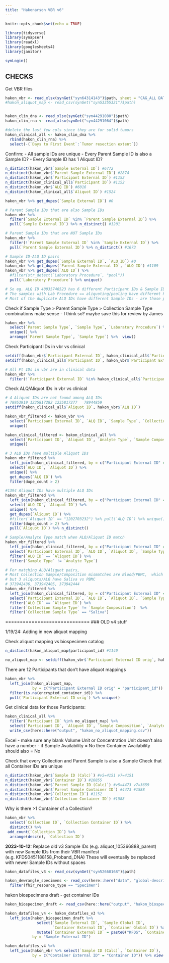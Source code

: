 ```yaml
---
title: "Hakonarson VBR v6"
---
```


```r
knitr::opts_chunk$set(echo = TRUE)

library(tidyverse)
library(synapser)
library(readxl)
library(googlesheets4)
library(janitor)

synLogin()
```


## CHECKS

Get VBR files

```r
hakon_vbr <- read_xlsx(synGet("syn64314143")$path, sheet = "CAG_ALL DATA")
#hakon_aliquot_map <- read_csv(synGet("syn53355321")$path)


hakon_clin_dna <- read_xlsx(synGet("syn44291080")$path)
hakon_clin_rna <- read_xlsx(synGet("syn44291064")$path)

#delete the last few cols since they are for solid tumors
hakon_clinical_all <- hakon_clin_dna %>% 
  rbind(hakon_clin_rna) %>% 
  select(-(`Days to First Event`:`Tumor resection extent`))

```

Confirm:
- All sample IDs are unique
- Every Parent Sample ID is also a Sample ID?
- Every Sample ID has 1 Aliquot ID?

```r
n_distinct(hakon_vbr$`Sample External ID`) #6772
n_distinct(hakon_vbr$`Parent Sample External ID`) #2874
n_distinct(hakon_vbr$`Participant External ID`) #1152
n_distinct(hakon_clinical_all$`Participant ID`) #1152
n_distinct(hakon_vbr$`ALQ ID`) #6016
n_distinct(hakon_clinical_all$`Aliquot ID`) #1524

hakon_vbr %>% get_dupes(`Sample External ID`) #0

# Parent Sample IDs that are also Sample IDs
hakon_vbr %>% 
  filter(`Sample External ID` %in% `Parent Sample External ID`) %>% 
  pull(`Sample External ID`) %>% n_distinct() #1201

# Parent Sample IDs that are NOT Sample IDs
hakon_vbr %>% 
  filter(!`Parent Sample External ID` %in% `Sample External ID`) %>%
  pull(`Parent Sample External ID`) %>% n_distinct() #1673

# Sample ID-ALQ ID pairs
hakon_vbr %>% get_dupes(`Sample External ID`, `ALQ ID`) #0
hakon_vbr %>% get_dupes(`Parent Sample External ID`, `ALQ ID`) #1109
hakon_vbr %>% get_dupes(`ALQ ID`) %>% 
  #filter(str_detect(`Laboratory Procedure`, "pool"))
  pull(`Laboratory Procedure`) %>% unique()

# So eg. ALQ ID 40035746523 has 6 different Participant IDs & Sample IDs
# The samples with Lab Procedure == aliquoting/pooling have different Participant IDs
# Most of the duplicate ALQ IDs have different Sample IDs - are those pooled?
```

Check if Sample Type > Parent Sample Type > Collection Sample Type combinations make sense
- I think so? maybe save this for review by James
```r
hakon_vbr %>% 
  select(`Parent Sample Type`, `Sample Type`, `Laboratory Procedure`) %>% 
  unique() %>%
  arrange(`Parent Sample Type`, `Sample Type`) %>%  view()
```

Check Participant IDs in vbr vs clinical
```r
setdiff(hakon_vbr$`Participant External ID`, hakon_clinical_all$`Participant ID`) #0
setdiff(hakon_clinical_all$`Participant ID`, hakon_vbr$`Participant External ID`) #0

# All Pt IDs in vbr are in clinical data
hakon_vbr %>% 
  filter(!`Participant External ID` %in% hakon_clinical_all$`Participant ID`) #0
```


Check ALQ/Aliquot IDs in vbr vs clinical
```r
# 4 Aliquot IDs are not found among ALQ IDs
# 78953919 1235817282 1235817277   78944859
setdiff(hakon_clinical_all$`Aliquot ID`, hakon_vbr$`ALQ ID`)

hakon_vbr_filtered <- hakon_vbr %>% 
  select(`Participant External ID`, `ALQ ID`, `Sample Type`, `Collection Sample Type`) %>% 
  unique()

hakon_clinical_filtered <- hakon_clinical_all %>%
  select(`Participant ID`, `Aliquot ID`, `Analyte Type`, `Sample Composition`) %>% 
  unique() 

# 3 ALQ IDs have multiple Aliquot IDs
hakon_vbr_filtered %>% 
  left_join(hakon_clinical_filtered, by = c("Participant External ID" = "Participant ID")) %>% 
  select(`ALQ ID`, `Aliquot ID`) %>% 
  unique() %>% 
  get_dupes(`ALQ ID`) %>% 
  filter(dupe_count > 2)

#1394 Aliquot IDs have multiple ALQ IDs
hakon_vbr_filtered %>% 
  left_join(hakon_clinical_filtered, by = c("Participant External ID" = "Participant ID")) %>% 
  select(`ALQ ID`, `Aliquot ID`) %>% 
  unique() %>% 
  get_dupes(`Aliquot ID`) %>%
  #filter(`Aliquot ID` == "1202703232") %>% pull(`ALQ ID`) %>% unique()
  filter(dupe_count > 2) %>% 
  pull(`Aliquot ID`) %>% n_distinct()
```

```r


# Sample/Analyte Type match when ALQ/Aliquot ID match
hakon_vbr_filtered %>% 
  left_join(hakon_clinical_filtered, by = c("Participant External ID" = "Participant ID")) %>% 
  select(`Participant External ID`, `ALQ ID`, `Aliquot ID`, `Sample Type`, `Analyte Type`, `Collection Sample Type`, `Sample Composition`) %>% 
  filter(`ALQ ID` == `Aliquot ID`) %>% 
  filter(`Sample Type` != `Analyte Type`) 

# For matching ALQ/Aliquot pairs, 
# Most Collection Sample/Composition mismatches are Blood/PBMC,  which is fine
# but 3 aliquots/ALQ have Saliva vs PBMC
# 373942436, 373942405, 373942444
hakon_vbr_filtered %>% 
  left_join(hakon_clinical_filtered, by = c("Participant External ID" = "Participant ID")) %>% 
  select(`Participant External ID`, `ALQ ID`, `Aliquot ID`, `Sample Type`, `Analyte Type`, `Collection Sample Type`, `Sample Composition`) %>% 
  filter(`ALQ ID` == `Aliquot ID`) %>% 
  filter(`Collection Sample Type` != `Sample Composition`)  %>% 
  filter(`Collection Sample Type` == "Saliva")


```



=============================
### OLD v4 stuff

1/19/24: Adding in new aliquot mapping

Check aliquot mapping vs biospecimen catalog
```r
n_distinct(hakon_aliquot_map$participant_id) #1140

no_aliquot_map <- setdiff(hakon_vbr$`Participant External ID orig`, hakon_aliquot_map$participant_id)
```

There are 12 Participants that don't have aliquot mappings
```r
hakon_vbr %>% 
  left_join(hakon_aliquot_map,
            by = c("Participant External ID orig" = "participant_id")) %>% 
  filter(is.na(encrypted_container_id)) %>% 
  pull(`Participant External ID orig`) %>% unique()
```

Get clinical data for those Participants:
```r
hakon_clinical_all %>% 
  filter(`Participant ID` %in% no_aliquot_map) %>% 
  select(`Participant ID`, `Aliquot ID`, `Sample Composition`, `Analyte Type`) %>% 
  write_csv(here::here("output", "hakon_no_aliquot_mapping.csv"))
```


Excel
- make sure any blank Volume Unit or Concentration Unit doesn't also have a number
- if Sample Availability = No then Container Availability should also = No

Check that every Collection and Parent Sample is also a Sample
Check that all Container IDs are unique
```r
n_distinct(hakon_vbr$`Sample ID (Calc)`) #v5=4151 v7=4151
n_distinct(hakon_vbr$`Container ID`) #10855
n_distinct(hakon_vbr$`Parent Sample ID (Calc)`) #v5=4473 v7=3659
n_distinct(hakon_vbr$`Parent Sample Container ID`) #4473 #1588
n_distinct(hakon_vbr$`Collection ID`) #1152
n_distinct(hakon_vbr$`Collection Container ID`) #1588

```

Why is there >1 Container of a Collection?
```r
hakon_vbr %>% 
  select(`Collection ID`, `Collection Container ID`) %>%
  distinct() %>% 
 add_count(`Collection ID`) %>% 
  arrange(desc(n), `Collection ID`)
```

**2023-10-12:** Replace old v3 Sample IDs (e.g. aliquot_105366888_parent) 
with new Sample IDs from their VBR manifest (e.g. KFDS0451188158_Proband_DNA)
These will eventually be replaced with newer Sample IDs without spaces

```r
hakon_datafiles_v3 <- read_csv(synGet("syn52660168")$path)

hakon_dewrangle_specimens <- read_csv(here::here("data", "global-descriptors-new-x01-hakon_2023-10-12.csv")) %>% 
  filter(fhir_resource_type == "Specimen")
```

hakon biospecimens draft - get container IDs
```r
hakon_biospecimen_draft <- read_csv(here::here("output", "hakon_biospecimen_DRAFT.csv"))
```

```r
hakon_datafiles_v4 <- hakon_datafiles_v3 %>% 
  left_join(hakon_biospecimen_draft %>% 
              select(`Sample External ID`, `Sample Global ID`, 
                     `Container External ID`, `Container Global ID`) %>% 
              mutate(`Container External ID` = paste0("KFDS", `Container External ID`, sep = "")),
            by = "Sample External ID")

hakon_datafiles_v4 %>%
  left_join(hakon_vbr %>% select(`Sample ID (Calc)`, `Container ID`),
            by = c("Container External ID" = "Container ID")) %>% view()

```






